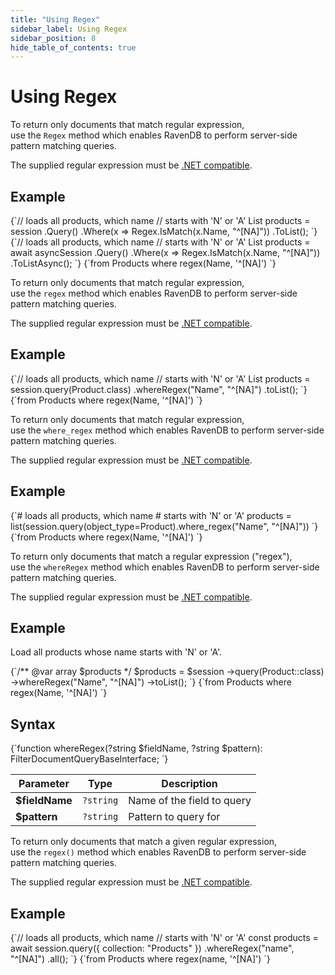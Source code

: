 ---
title: "Using Regex"
sidebar_label: Using Regex
sidebar_position: 8
hide_table_of_contents: true
---




# Using Regex
<LanguageSwitcher supportedLanguages={supportedLanguages} />
<LanguageContent language="csharp">


To return only documents that match regular expression,  
use the `Regex` method which enables RavenDB to perform server-side pattern matching queries. 

The supplied regular expression must be [.NET compatible](https://docs.microsoft.com/en-us/dotnet/api/system.text.regularexpressions.regex?view=netframework-4.7.1).

## Example

<Tabs groupId='languageSyntax'>
<TabItem value="Sync" label="Sync">
<CodeBlock language="csharp">
{`// loads all products, which name
// starts with 'N' or 'A'
List<Product> products = session
    .Query<Product>()
    .Where(x => Regex.IsMatch(x.Name, "^[NA]"))
    .ToList();
`}
</CodeBlock>
</TabItem>
<TabItem value="Async" label="Async">
<CodeBlock language="csharp">
{`// loads all products, which name
// starts with 'N' or 'A'
List<Product> products = await asyncSession
    .Query<Product>()
    .Where(x => Regex.IsMatch(x.Name, "^[NA]"))
    .ToListAsync();
`}
</CodeBlock>
</TabItem>
<TabItem value="RQL" label="RQL">
<CodeBlock language="sql">
{`from Products 
where regex(Name, '^[NA]')
`}
</CodeBlock>
</TabItem>
</Tabs>


</LanguageContent>
<LanguageContent language="java">


To return only documents that match regular expression,  
use the `regex` method which enables RavenDB to perform server-side pattern matching queries. 

The supplied regular expression must be [.NET compatible](https://docs.microsoft.com/en-us/dotnet/api/system.text.regularexpressions.regex?view=netframework-4.7.1).

## Example

<Tabs groupId='languageSyntax'>
<TabItem value="Java" label="Java">
<CodeBlock language="java">
{`// loads all products, which name
// starts with 'N' or 'A'
List<Product> products = session.query(Product.class)
    .whereRegex("Name", "^[NA]")
    .toList();
`}
</CodeBlock>
</TabItem>
<TabItem value="RQL" label="RQL">
<CodeBlock language="sql">
{`from Products 
where regex(Name, '^[NA]')
`}
</CodeBlock>
</TabItem>
</Tabs>


</LanguageContent>
<LanguageContent language="python">


To return only documents that match regular expression,  
use the `where_regex` method which enables RavenDB to perform server-side pattern matching queries. 

The supplied regular expression must be [.NET compatible](https://docs.microsoft.com/en-us/dotnet/api/system.text.regularexpressions.regex?view=netframework-4.7.1).

## Example

<Tabs groupId='languageSyntax'>
<TabItem value="Python" label="Python">
<CodeBlock language="python regex_1@clientapi\session\querying\textsearch\usingregex.py /}">
{`# loads all products, which name
# starts with 'N' or 'A'
products = list(session.query(object_type=Product).where_regex("Name", "^[NA]"))
`}
</CodeBlock>
</TabItem>
<TabItem value="RQL" label="RQL">
<CodeBlock language="sql">
{`from Products 
where regex(Name, '^[NA]')
`}
</CodeBlock>
</TabItem>
</Tabs>


</LanguageContent>
<LanguageContent language="php">


To return only documents that match a regular expression ("regex"),  
use the `whereRegex` method which enables RavenDB to perform server-side pattern matching queries. 

The supplied regular expression must be [.NET compatible](https://docs.microsoft.com/en-us/dotnet/api/system.text.regularexpressions.regex?view=netframework-4.7.1).

## Example

Load all products whose name starts with 'N' or 'A'.

<Tabs groupId='languageSyntax'>
<TabItem value="Php" label="Php">
<CodeBlock language="php regex_1@clientapi\session\querying\textsearch\usingregex.php /}">
{`/** @var array<Product> $products */
$products = $session
    ->query(Product::class)
    ->whereRegex("Name", "^[NA]")
    ->toList();
`}
</CodeBlock>
</TabItem>
<TabItem value="RQL" label="RQL">
<CodeBlock language="sql">
{`from Products 
where regex(Name, '^[NA]')
`}
</CodeBlock>
</TabItem>
</Tabs>

## Syntax

<TabItem value="something-something" label="syntax">
<CodeBlock language="php">
{`function whereRegex(?string $fieldName, ?string $pattern): FilterDocumentQueryBaseInterface;
`}
</CodeBlock>
</TabItem>

| Parameter     | Type  | Description                                                                   |
|---------------|-------|-------------------------------------------------------------------------------|
| **$fieldName** | `?string` | Name of the field to query |
| **$pattern** | `?string` | Pattern to query for |


</LanguageContent>
<LanguageContent language="nodejs">


To return only documents that match a given regular expression,  
use the `regex()` method which enables RavenDB to perform server-side pattern matching queries. 

The supplied regular expression must be [.NET compatible](https://docs.microsoft.com/en-us/dotnet/api/system.text.regularexpressions.regex?view=netframework-4.7.1).

## Example

<Tabs groupId='languageSyntax'>
<TabItem value="Node.js" label="Node.js">
<CodeBlock language="nodejs">
{`// loads all products, which name
// starts with 'N' or 'A'
const products = await session.query({ collection: "Products" })
    .whereRegex("name", "^[NA]")
    .all();
`}
</CodeBlock>
</TabItem>
<TabItem value="RQL" label="RQL">
<CodeBlock language="sql">
{`from Products 
where regex(name, '^[NA]')
`}
</CodeBlock>
</TabItem>
</Tabs>


</LanguageContent>

<!---
### Session
- [Query overview](../../../../client-api/session/querying/how-to-query)
- [Full-text search](../../../../client-api/session/querying/text-search/full-text-search)
- [Query with exact match](../../../../client-api/session/querying/text-search/exact-match-query)
- [Querying: Basics](../../../../indexes/querying/query-index)


-->